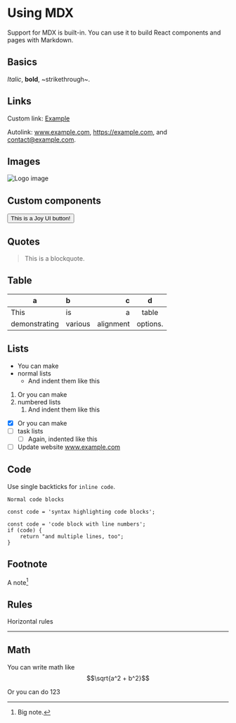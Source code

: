 
# Using MDX

Support for MDX is built-in. You can use it to build React components and pages with Markdown.

## Basics
*Italic*, **bold**, ~strikethrough~.

## Links
Custom link: [Example](https://www.example.com)

Autolink: www.example.com, https://example.com, and contact@example.com.

## Images
![Logo image](/logo.png)

## Custom components
<Button color="primary" variant="outlined">This is a Joy UI button!</Button>

## Quotes
> This is a blockquote.

## Table

| a | b  |  c |  d  |
| - | :- | -: | :-: |
| This | is | a |  table  |
| demonstrating | various | alignment | options. |

## Lists

- You can make
- normal lists
    - And indent them like this

1. Or you can make
2. numbered lists
    1. And indent them like this

- [x] Or you can make
- [ ] task lists
    - [ ] Again, indented like this
- [ ] Update website www.example.com

## Code
Use single backticks for `inline code`.

```
Normal code blocks
```

```tsx
const code = 'syntax highlighting code blocks';
```

```#tsx
const code = 'code block with line numbers';
if (code) {
    return "and multiple lines, too";
}
```

## Footnote

A note[^1]

[^1]: Big note.

## Rules

Horizontal rules

---

## Math

You can write math like $$\sqrt{a^2 + b^2}$$

Or you can do $123$
